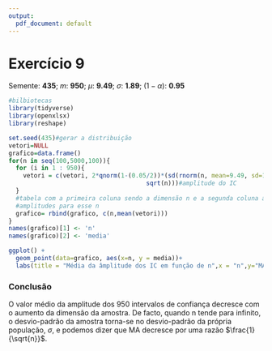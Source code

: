 ---
output:
  pdf_document: default
---
# Exercício 9

Semente: **435**; $m$: **950**; $\mu$: **9.49**; $\sigma$: **1.89**; $(1-\alpha)$: **0.95**

```{r results="hide", error=FALSE, warning=FALSE, message=FALSE}
#bilbiotecas
library(tidyverse)
library(openxlsx)
library(reshape)
```

```{r out.width="70%", fig.align='center'}
set.seed(435)#gerar a distribuição
vetori=NULL
grafico=data.frame()
for(n in seq(100,5000,100)){
  for (i in 1 : 950){
    vetori = c(vetori, 2*qnorm(1-(0.05/2))*(sd(rnorm(n, mean=9.49, sd=1.89))/
                                      sqrt(n)))#amplitude do IC
  }
  #tabela com a primeira coluna sendo a dimensão n e a segunda coluna a média das
  #amplitudes para esse n
  grafico= rbind(grafico, c(n,mean(vetori)))
}
names(grafico)[1] <- 'n'
names(grafico)[2] <- 'media'

ggplot() + 
  geom_point(data=grafico, aes(x=n, y = media))+
  labs(title = "Média da âmplitude dos IC em função de n",x = "n",y="MA")
```

### Conclusão

O valor médio da amplitude dos 950 intervalos de confiança decresce com o aumento da dimensão da amostra. De facto, quando n tende para infinito, o desvio-padrão da amostra torna-se no desvio-padrão da própria população, $\sigma$, e podemos dizer que MA decresce por uma razão $\frac{1}{\sqrt{n}}$.

